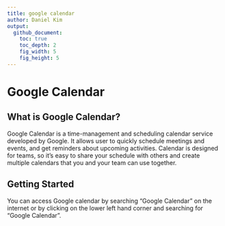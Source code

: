 ```yaml
---
title: google calendar
author: Daniel Kim
output:
  github_document:
    toc: true
    toc_depth: 2
    fig_width: 5
    fig_height: 5
---
```


# Google Calendar

## What is Google Calendar?

Google Calendar is a time-management and scheduling calendar service developed by Google. It allows user to quickly schedule meetings and events, and get reminders about upcoming activities.
Calendar is designed for teams, so it’s easy to share your schedule with others and create multiple calendars that you and your team can use together.

## Getting Started

You can access Google calendar by searching "Google Calendar" on the internet or by clicking on the lower left hand corner and searching for "Google Calendar". 
